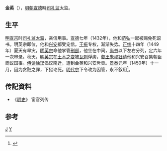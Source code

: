 '''金英'''（{{bd|1394年||1456年|catIdx=J}}），[[明朝|明朝]][[宣德|宣德]]時[[司礼监|司礼监]]太监。

== 生平 ==
[[明宣宗|明宣宗]]时[[司礼监|司礼监]][[太监|太监]]，亲信用事。[[宣德|宣德]]七年（1432年），他和[[范弘|范弘]]一起被赐免死诏书。明英宗即位，他和[[兴安_(明朝)|兴安]]都受宠信。[[王振|王振]]专权，渐渐失势。[[正统_(年号)|正统]]十四年（1449年）夏天有旱灾，[[明英宗|明英宗]]命他掌管[[刑部|刑部]]，他坐在中间，[[尚书|尚书]]以下左右分列，定六年一次审录。秋天，[[明英宗|明英宗]]在[[土木之变|土木之变]]被[[瓦剌|瓦剌]]俘虏，[[郕王|郕王]][[朱祁钰|朱祁钰]]请他和兴安召集朝臣商议国事。[[侍读|侍读]][[徐珵|徐珵]]倡议南迁，遭到金英和兴安斥责。[[景泰|景泰]]元年（1450年）十一月，因为贪赃之罪，下狱论死。[[明代宗|明代宗]]下令改为囚管，永不叙用<ref>{{Cite book|title=四库全书精华 史部 第3卷|last=郭超主编|first=|publisher=北京：中国文史出版社|year=1998|isbn=7-5034-0924-X|location=|pages=2993}}</ref>。

{{start box}}
{{s-before|[[王振|王振]]}}
{{s-title|[[司礼监|司礼监]][[掌印太监|掌印太监]]|1449年—1450年}}
{{s-after|[[兴安_(明朝宦官)|兴安 (明朝宦官)]]}}
{{end box}}

==传記資料== 
* 《[[明史|明史]]》 宦官列传

==参考==
{{reflist}}
[[分类:明朝宦官|J]]
[[分类:金姓|Y]]